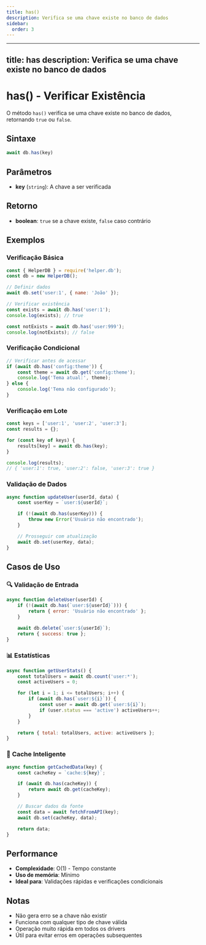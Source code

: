 ```yaml
---
title: has()
description: Verifica se uma chave existe no banco de dados
sidebar:
  order: 3
---
```


---
title: has
description: Verifica se uma chave existe no banco de dados
---

# has() - Verificar Existência

O método `has()` verifica se uma chave existe no banco de dados, retornando `true` ou `false`.

## Sintaxe

```javascript
await db.has(key)
```

## Parâmetros

- **key** (`string`): A chave a ser verificada

## Retorno

- **boolean**: `true` se a chave existe, `false` caso contrário

## Exemplos

### Verificação Básica
```javascript
const { HelperDB } = require('helper.db');
const db = new HelperDB();

// Definir dados
await db.set('user:1', { name: 'João' });

// Verificar existência
const exists = await db.has('user:1');
console.log(exists); // true

const notExists = await db.has('user:999');
console.log(notExists); // false
```

### Verificação Condicional
```javascript
// Verificar antes de acessar
if (await db.has('config:theme')) {
    const theme = await db.get('config:theme');
    console.log('Tema atual:', theme);
} else {
    console.log('Tema não configurado');
}
```

### Verificação em Lote
```javascript
const keys = ['user:1', 'user:2', 'user:3'];
const results = {};

for (const key of keys) {
    results[key] = await db.has(key);
}

console.log(results);
// { 'user:1': true, 'user:2': false, 'user:3': true }
```

### Validação de Dados
```javascript
async function updateUser(userId, data) {
    const userKey = `user:${userId}`;

    if (!(await db.has(userKey))) {
        throw new Error('Usuário não encontrado');
    }

    // Prosseguir com atualização
    await db.set(userKey, data);
}
```

## Casos de Uso

### 🔍 **Validação de Entrada**
```javascript
async function deleteUser(userId) {
    if (!(await db.has(`user:${userId}`))) {
        return { error: 'Usuário não encontrado' };
    }

    await db.delete(`user:${userId}`);
    return { success: true };
}
```

### 📊 **Estatísticas**
```javascript
async function getUserStats() {
    const totalUsers = await db.count('user:*');
    const activeUsers = 0;

    for (let i = 1; i <= totalUsers; i++) {
        if (await db.has(`user:${i}`)) {
            const user = await db.get(`user:${i}`);
            if (user.status === 'active') activeUsers++;
        }
    }

    return { total: totalUsers, active: activeUsers };
}
```

### 🔄 **Cache Inteligente**
```javascript
async function getCachedData(key) {
    const cacheKey = `cache:${key}`;

    if (await db.has(cacheKey)) {
        return await db.get(cacheKey);
    }

    // Buscar dados da fonte
    const data = await fetchFromAPI(key);
    await db.set(cacheKey, data);

    return data;
}
```

## Performance

- **Complexidade**: O(1) - Tempo constante
- **Uso de memória**: Mínimo
- **Ideal para**: Validações rápidas e verificações condicionais

## Notas

- Não gera erro se a chave não existir
- Funciona com qualquer tipo de chave válida
- Operação muito rápida em todos os drivers
- Útil para evitar erros em operações subsequentes